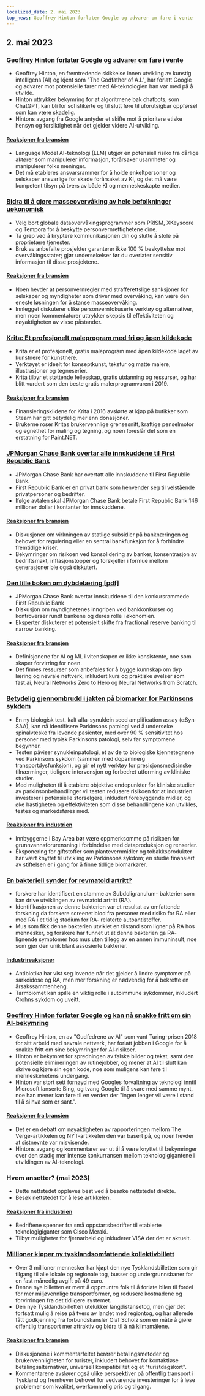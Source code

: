 ```yaml
---
localized_date: 2. mai 2023
top_news: Geoffrey Hinton forlater Google og advarer om fare i vente
---
```




<CallToAction />

<Steps>

## 2. mai 2023

### [Geoffrey Hinton forlater Google og advarer om fare i vente](https://www.nytimes.com/2023/05/01/technology/ai-google-chatbot-engineer-quits-hinton.html)

- Geoffrey Hinton, en fremtredende skikkelse innen utvikling av kunstig intelligens (AI) og kjent som "The Godfather of A.I.", har forlatt Google og advarer mot potensielle farer med AI-teknologien han var med på å utvikle.
- Hinton uttrykker bekymring for at algoritmene bak chatbots, som ChatGPT, kan bli for sofistikerte og til slutt føre til uforutsigbar oppførsel som kan være skadelig.
- Hintons avgang fra Google antyder et skifte mot å prioritere etiske hensyn og forsiktighet når det gjelder videre AI-utvikling.

#### [Reaksjoner fra bransjen](http://news.ycombinator.com/item?id=35771104)

- Language Model AI-teknologi (LLM) utgjør en potensiell risiko fra dårlige aktører som manipulerer informasjon, forårsaker usannheter og manipulerer folks meninger.
- Det må etableres ansvarsrammer for å holde enkeltpersoner og selskaper ansvarlige for skade forårsaket av KI, og det må være kompetent tilsyn på tvers av både KI og menneskeskapte medier.

### [Bidra til å gjøre masseovervåking av hele befolkninger uøkonomisk](https://prism-break.org/en/)

- Velg bort globale dataovervåkingsprogrammer som PRISM, XKeyscore og Tempora for å beskytte personvernrettighetene dine.
- Ta grep ved å kryptere kommunikasjonen din og slutte å stole på proprietære tjenester.
- Bruk av anbefalte prosjekter garanterer ikke 100 % beskyttelse mot overvåkingsstater; gjør undersøkelser før du overlater sensitiv informasjon til disse prosjektene.

#### [Reaksjoner fra bransjen](http://news.ycombinator.com/item?id=35772005)

- Noen hevder at personvernregler med strafferettslige sanksjoner for selskaper og myndigheter som driver med overvåking, kan være den eneste løsningen for å stanse masseovervåking.
- Innlegget diskuterer ulike personvernfokuserte verktøy og alternativer, men noen kommentatorer uttrykker skepsis til effektiviteten og nøyaktigheten av visse påstander.

### [Krita: Et profesjonelt maleprogram med fri og åpen kildekode](https://krita.org/en/)

- Krita er et profesjonelt, gratis maleprogram med åpen kildekode laget av kunstnere for kunstnere.
- Verktøyet er ideelt for konseptkunst, tekstur og matte malere, illustrasjoner og tegneserier.
- Krita tilbyr et støttende fellesskap, gratis utdanning og ressurser, og har blitt vurdert som den beste gratis malerprogramvaren i 2019.

#### [Reaksjoner fra bransjen](http://news.ycombinator.com/item?id=35771994)

- Finansieringskildene for Krita i 2016 avslørte at kjøp på butikker som Steam har gitt betydelig mer enn donasjoner.
- Brukerne roser Kritas brukervennlige grensesnitt, kraftige penselmotor og egnethet for maling og tegning, og noen foreslår det som en erstatning for Paint.NET.

### [JPMorgan Chase Bank overtar alle innskuddene til First Republic Bank](https://www.fdic.gov/news/press-releases/2023/pr23034.html)

- JPMorgan Chase Bank har overtatt alle innskuddene til First Republic Bank.
- First Republic Bank er en privat bank som henvender seg til velstående privatpersoner og bedrifter.
- Ifølge avtalen skal JPMorgan Chase Bank betale First Republic Bank 146 millioner dollar i kontanter for innskuddene.

#### [Reaksjoner fra bransjen](http://news.ycombinator.com/item?id=35770048)

- Diskusjoner om virkningen av statlige subsidier på banknæringen og behovet for regulering eller en sentral bankfunksjon for å forhindre fremtidige kriser.
- Bekymringer om risikoen ved konsolidering av banker, konsentrasjon av bedriftsmakt, inflasjonstopper og forskjeller i formue mellom generasjoner ble også diskutert.

### [Den lille boken om dybdelæring [pdf]](https://fleuret.org/public/lbdl.pdf)

- JPMorgan Chase Bank overtar innskuddene til den konkursrammede First Republic Bank
- Diskusjon om myndighetenes inngripen ved bankkonkurser og kontroverser rundt bankene og deres rolle i økonomien.
- Eksperter diskuterer et potensielt skifte fra fractional reserve banking til narrow banking.

#### [Reaksjoner fra bransjen](http://news.ycombinator.com/item?id=35767789)

- Definisjonene for AI og ML i vitenskapen er ikke konsistente, noe som skaper forvirring for noen.
- Det finnes ressurser som anbefales for å bygge kunnskap om dyp læring og nevrale nettverk, inkludert kurs og praktiske øvelser som fast.ai, Neural Networks Zero to Hero og Neural Networks from Scratch.

### [Betydelig gjennombrudd i jakten på biomarkør for Parkinsons sykdom](https://www.michaeljfox.org/publication/michael-j-fox-foundation-announces-significant-breakthrough-search-parkinsons-biomarker)

- En ny biologisk test, kalt alfa-synuklein seed amplification assay (αSyn-SAA), kan nå identifisere Parkinsons patologi ved å undersøke spinalvæske fra levende pasienter, med over 90 % sensitivitet hos personer med typisk Parkinsons patologi, selv før symptomene begynner.
- Testen påviser synukleinpatologi, et av de to biologiske kjennetegnene ved Parkinsons sykdom (sammen med dopaminerg transportdysfunksjon), og gir et nytt verktøy for presisjonsmedisinske tilnærminger, tidligere intervensjon og forbedret utforming av kliniske studier.
- Med muligheten til å etablere objektive endepunkter for kliniske studier av parkinsonbehandlinger vil testen redusere risikoen for at industrien investerer i potensielle storselgere, inkludert forebyggende midler, og øke hastigheten og effektiviteten som disse behandlingene kan utvikles, testes og markedsføres med.

#### [Reaksjoner fra industrien](http://news.ycombinator.com/item?id=35770563)

- Innbyggerne i Bay Area bør være oppmerksomme på risikoen for grunnvannsforurensning i forbindelse med dataproduksjon og renserier.
- Eksponering for giftstoffer som plantevernmidler og tobakksprodukter har vært knyttet til utvikling av Parkinsons sykdom; en studie finansiert av stiftelsen er i gang for å finne tidlige biomarkører.

### [En bakteriell synder for revmatoid artritt?](https://www.the-scientist.com/news-opinion/a-bacterial-culprit-for-rheumatoid-arthritis-71088)

- forskere har identifisert en stamme av Subdoligranulum- bakterier som kan drive utviklingen av revmatoid artritt (RA).
- Identifikasjonen av denne bakterien var et resultat av omfattende forskning da forskere screenet blod fra personer med risiko for RA eller med RA i et tidlig stadium for RA- relaterte autoantistoffer.
- Mus som fikk denne bakterien utviklet en tilstand som ligner på RA hos mennesker, og forskere har funnet ut at denne bakterien ga RA- lignende symptomer hos mus uten tillegg av en annen immuninsult, noe som gjør den unik blant assosierte bakterier.

#### [Industrireaksjoner](http://news.ycombinator.com/item?id=35775704)

- Antibiotika har vist seg lovende når det gjelder å lindre symptomer på sarkoidose og RA, men mer forskning er nødvendig for å bekrefte en årsakssammenheng.
- Tarmbiomet kan spille en viktig rolle i autoimmune sykdommer, inkludert Crohns sykdom og uveitt.

### [Geoffrey Hinton forlater Google og kan nå snakke fritt om sin AI-bekymring](https://www.theverge.com/2023/5/1/23706311/hinton-godfather-of-ai-threats-fears-warnings)

- Geoffrey Hinton, en av "Gudfedrene av AI" som vant Turing-prisen 2018 for sitt arbeid med nevrale nettverk, har forlatt jobben i Google for å snakke fritt om sine bekymringer for AI-risikoer.
- Hinton er bekymret for spredningen av falske bilder og tekst, samt den potensielle elimineringen av rutinejobber, og mener at AI til slutt kan skrive og kjøre sin egen kode, noe som muligens kan føre til menneskehetens undergang.
- Hinton var stort sett fornøyd med Googles forvaltning av teknologi inntil Microsoft lanserte Bing, og tvang Google til å svare med samme mynt, noe han mener kan føre til en verden der "ingen lenger vil være i stand til å si hva som er sant.".

#### [Reaksjoner fra bransjen](http://news.ycombinator.com/item?id=35771508)

- Det er en debatt om nøyaktigheten av rapporteringen mellom The Verge-artikkelen og NYT-artikkelen den var basert på, og noen hevder at sistnevnte var misvisende.
- Hintons avgang og kommentarer ser ut til å være knyttet til bekymringer over den stadig mer intense konkurransen mellom teknologigigantene i utviklingen av AI-teknologi.

### Hvem ansetter? (mai 2023)

- Dette nettstedet oppleves best ved å besøke nettstedet direkte.
- Besøk nettstedet for å lese artikkelen.

#### [Reaksjoner fra industrien](http://news.ycombinator.com/item?id=35773707)

- Bedriftene spenner fra små oppstartsbedrifter til etablerte teknologigiganter som Cisco Meraki.
- Tilbyr muligheter for fjernarbeid og inkluderer VISA der det er aktuelt.

### [Millioner kjøper ny tysklandsomfattende kollektivbillett](https://apnews.com/article/germany-public-transit-cheap-ticket-trains-metro-3d83f1a35ab8e3945b8034b9bd511c29)

- Over 3 millioner mennesker har kjøpt den nye Tysklandsbilletten som gir tilgang til alle lokale og regionale tog, busser og undergrunnsbaner for en fast månedlig avgift på 49 euro.
- Denne nye billetten er ment å oppmuntre folk til å forlate bilen til fordel for mer miljøvennlige transportformer, og redusere kostnadene og forvirringen fra det tidligere systemet.
- Den nye Tysklandsbilletten utelukker langdistansetog, men gjør det fortsatt mulig å reise på tvers av landet med regiontog, og har allerede fått godkjenning fra forbundskansler Olaf Scholz som en måte å gjøre offentlig transport mer attraktiv og bidra til å nå klimamålene.

#### [Reaksjoner fra bransjen](http://news.ycombinator.com/item?id=35770816)

- Diskusjonene i kommentarfeltet berører betalingsmetoder og brukervennligheten for turister, inkludert behovet for kontaktløse betalingsalternativer, universell kompatibilitet og et "turistdagskort".
- Kommentarene avslører også ulike perspektiver på offentlig transport i Tyskland og fremhever behovet for vedvarende investeringer for å løse problemer som kvalitet, overkommelig pris og tilgang.

</Steps>
